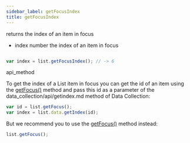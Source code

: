 ```yaml
---
sidebar_label: getFocusIndex
title: getFocusIndex
---
```



          


<Short>
 returns the index of an item in focus



</Short>






- index		number		the index of an item in focus


~~~js

var index = list.getFocusIndex(); // -> 6


~~~
 api_method

<Descr>



</Descr>


 To get the index of a List item in focus you can get the id of an item using the [getFocus()](/list/api/list_getfocus_method) method and pass this id as a parameter of the data_collection/api/getindex.md method of Data Collection:
~~~js
var id = list.getFocus();
var index = list.data.getIndex(id);
~~~

But we recommend you to use the [getFocus()](/list/api/list_getfocus_method) method instead:

~~~js
list.getFocus();
~~~



